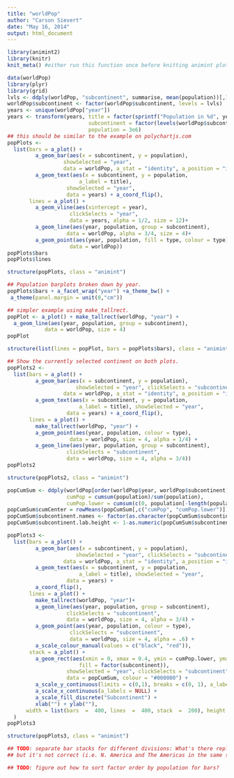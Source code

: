 ```yaml
---
title: "worldPop"
author: "Carson Sievert"
date: "May 16, 2014"
output: html_document
---
```



```r
library(animint2)
library(knitr)
knit_meta() #either run this function once before knitting animint plots or knit in a clean session
```

```r
data(worldPop)
library(plyr)
library(grid)
lvls <- ddply(worldPop, "subcontinent", summarise, mean(population))[,1]
worldPop$subcontinent <- factor(worldPop$subcontinent, levels = lvls)
years <- unique(worldPop["year"])
years <- transform(years, title = factor(sprintf("Population in %d", year)),
                          subcontinent = factor(levels(worldPop$subcontinent)[1]),
                          population = 3e6)
## this should be similar to the example on polychartjs.com
popPlots <-
  list(bars = a_plot() +
         a_geom_bar(aes(x = subcontinent, y = population),
                  showSelected = "year",
                  data = worldPop, a_stat = "identity", a_position = "identity") +
         a_geom_text(aes(x = subcontinent, y = population,
                       a_label = title),
                   showSelected = "year",
                   data = years) + a_coord_flip(),
       lines = a_plot() +
         a_geom_vline(aes(xintercept = year),
                    clickSelects = "year",
                    data = years, alpha = 1/2, size = 12)+
         a_geom_line(aes(year, population, group = subcontinent),
                   data = worldPop, alpha = 3/4, size = 4)+
         a_geom_point(aes(year, population, fill = type, colour = type),
                    data = worldPop))
popPlots$bars
popPlots$lines
```

```r
structure(popPlots, class = "animint")
```


```r
## Population barplots broken down by year.
popPlots$bars + a_facet_wrap("year") +a_theme_bw() + 
 a_theme(panel.margin = unit(0,"cm"))
```

```r
## simpler example using make_tallrect.
popPlot <- a_plot() + make_tallrect(worldPop, "year") +
  a_geom_line(aes(year, population, group = subcontinent),
            data = worldPop, size = 4)
popPlot
```

```r
structure(list(lines = popPlot, bars = popPlots$bars), class = "animint")
```

```r
## Show the currently selected continent on both plots.
popPlots2 <-
  list(bars = a_plot() +
         a_geom_bar(aes(x = subcontinent, y = population),
                      showSelected = "year", clickSelects = "subcontinent",
                  data = worldPop, a_stat = "identity", a_position = "identity") +
         a_geom_text(aes(x = subcontinent, y = population,
                       a_label = title), showSelected = "year",
                   data = years) + a_coord_flip(),
       lines = a_plot() +
         make_tallrect(worldPop, "year") +
         a_geom_point(aes(year, population, colour = type),
                    data = worldPop, size = 4, alpha = 1/4) +
         a_geom_line(aes(year, population, group = subcontinent),
                   clickSelects = "subcontinent",
                   data = worldPop, size = 4, alpha = 3/4))
popPlots2
```

```r
structure(popPlots2, class = "animint")
```

```r
popCumSum <- ddply(worldPop[order(worldPop$year, worldPop$subcontinent),], .(year), transform, 
                   cumPop = cumsum(population)/sum(population), 
                   cumPop.lower = cumsum(c(0, population[-length(population)]))/sum(population))
popCumSum$cumCenter = rowMeans(popCumSum[,c("cumPop", "cumPop.lower")])
popCumSum$subcontinent.names <- factor(as.character(popCumSum$subcontinent)) # alphabetize
popCumSum$subcontinent.lab.height <- 1-as.numeric(popCumSum$subcontinent.names)/15

popPlots3 <-
  list(bars = a_plot() +
         a_geom_bar(aes(x = subcontinent, y = population),
                      showSelected = "year", clickSelects = "subcontinent",
                  data = worldPop, a_stat = "identity", a_position = "identity") +
         a_geom_text(aes(x = subcontinent, y = population,
                       a_label = title), showSelected = "year",
                   data = years) +
         a_coord_flip(),
       lines = a_plot() +
         make_tallrect(worldPop, "year")+
         a_geom_line(aes(year, population, group = subcontinent),
                   clickSelects = "subcontinent",
                   data = worldPop, size = 4, alpha = 3/4) +
         a_geom_point(aes(year, population, colour = type), 
                    clickSelects = "subcontinent",
                    data = worldPop, size = 4, alpha = .6) +
         a_scale_colour_manual(values = c("black", "red")),
       stack = a_plot() + 
         a_geom_rect(aes(xmin = 0, xmax = 0.4, ymin = cumPop.lower, ymax = cumPop,
                       fill = factor(subcontinent)), 
                   showSelected = "year", clickSelects = "subcontinent",
                   data = popCumSum, colour = "#000000") +
         a_scale_y_continuous(limits = c(0,1), breaks = c(0, 1), a_labels = NULL) + 
         a_scale_x_continuous(a_labels = NULL) + 
         a_scale_fill_discrete("Subcontinent") +
         xlab("") + ylab(""),
      width = list(bars  =  400, lines  =  400, stack  =  200), height = list(400)
  )
popPlots3
```

```r
structure(popPlots3, class = "animint")
```

```r
## TODO: separate bar stacks for different divisions: What's there replicates polycharts.js, 
## but it's not correct (i.e. N. America and The Americas in the same stack). 

## TODO: figure out how to sort factor order by population for bars?
```

